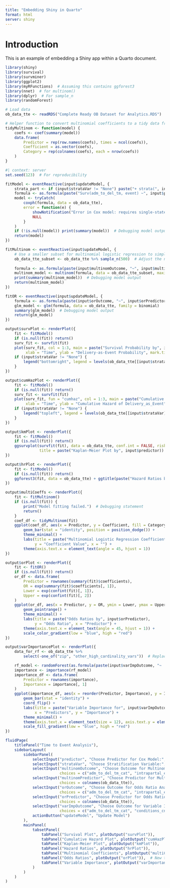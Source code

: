 ```yaml
---
title: "Embedding Shiny in Quarto"
format: html
server: shiny
---
```


# Introduction

This is an example of embedding a Shiny app within a Quarto document.

```r
library(shiny)
library(survival)
library(survminer)
library(ggplot2)
library(myRFunctions)  # Assuming this contains ggforest3
library(nnet)  # for multinom()
library(dplyr)  # For sample_n
library(randomForest)

# Load data
ob_data_tte <- readRDS("Complete Ready OB Dataset for Analytics.RDS")

# Helper function to convert multinomial coefficients to a tidy data frame
tidyMultinom <- function(model) {
    coefs <- coef(summary(model))
    data.frame(
        Predictor = rep(row.names(coefs), times = ncol(coefs)),
        Coefficient = as.vector(coefs),
        Category = rep(colnames(coefs), each = nrow(coefs))
    )
}


```

```r
#| context: server
set.seed(123)  # For reproducibility

fitModel <- eventReactive(input$updateModel, {
    strata_part <- if (input$strataVar != "None") paste("+ strata(", input$strataVar, ")", sep="") else ""
    formula <- as.formula(paste("Surv(adm_to_del_tm, event) ~", input$predictor, strata_part))
    model <- tryCatch(
        coxph(formula, data = ob_data_tte),
        error = function(e) {
            showNotification("Error in Cox model: requires single-state model setup.", type = "error")
            NULL
        }
    )
    if (!is.null(model)) print(summary(model))  # Debugging model output
    return(model)
})

fitMultinom <- eventReactive(input$updateModel, {
    # Use a smaller subset for multinomial logistic regression to simplify computation
    ob_data_tte_subset <- ob_data_tte %>% sample_n(500)  # Adjust the number as needed
    
    formula <- as.formula(paste(input$multinomOutcome, "~", input$multinomPredictor))
    multinom_model <- multinom(formula, data = ob_data_tte_subset, maxit = 100)
    print(summary(multinom_model))  # Debugging model output
    return(multinom_model)
})

fitOR <- eventReactive(input$updateModel, {
    formula <- as.formula(paste(input$orOutcome, "~", input$orPredictor))
    glm_model <- glm(formula, data = ob_data_tte, family = binomial)
    summary(glm_model)  # Debugging model output
    return(glm_model)
})

output$survPlot <- renderPlot({
    fit <- fitModel()
    if (is.null(fit)) return()
    surv_fit <- survfit(fit)
    plot(surv_fit, col = 1:3, main = paste("Survival Probability by", input$predictor),
         xlab = "Time", ylab = "Delivery-as-Event Probability", mark.time = TRUE)
    if (input$strataVar != "None") {
        legend("bottomright", legend = levels(ob_data_tte[[input$strataVar]]), col = 1:3, lty = 1)
    }
})

output$cumHazPlot <- renderPlot({
    fit <- fitModel()
    if (is.null(fit)) return()
    surv_fit <- survfit(fit)
    plot(surv_fit, fun = "cumhaz", col = 1:3, main = paste("Cumulative Hazard by", input$predictor),
         xlab = "Time", ylab = "Cumulative Hazard of Delivery_as_Event", mark.time = TRUE)
    if (input$strataVar != "None") {
        legend("topleft", legend = levels(ob_data_tte[[input$strataVar]]), col = 1:3, lty = 1)
    }
})

output$kmPlot <- renderPlot({
    fit <- fitModel()
    if (is.null(fit)) return()
    ggsurvplot(survfit(fit), data = ob_data_tte, conf.int = FALSE, risk.table = TRUE, fun = "event",
               title = paste("Kaplan-Meier Plot by", input$predictor))
})

output$hrPlot <- renderPlot({
    fit <- fitModel()
    if (is.null(fit)) return()
    ggforest3(fit, data = ob_data_tte) + ggtitle(paste("Hazard Ratios by", input$predictor))
})

output$multiCoeffs <- renderPlot({
    fit <- fitMultinom()
    if (is.null(fit)) {
        print("Model fitting failed.")  # Debugging statement
        return()
    }
    coef_df <- tidyMultinom(fit)
    ggplot(coef_df, aes(x = Predictor, y = Coefficient, fill = Category)) +
        geom_bar(stat = "identity", position = position_dodge()) +
        theme_minimal() +
        labs(title = paste("Multinomial Logistic Regression Coefficients by", input$multinomPredictor),
             y = "Coefficient Value", x = "") +
        theme(axis.text.x = element_text(angle = 45, hjust = 1))
})

output$orPlot <- renderPlot({
    fit <- fitOR()
    if (is.null(fit)) return()
    or_df <- data.frame(
        Predictor = rownames(summary(fit)$coefficients),
        OR = exp(summary(fit)$coefficients[, 1]),
        Lower = exp(confint(fit)[, 1]),
        Upper = exp(confint(fit)[, 2])
    )
    ggplot(or_df, aes(x = Predictor, y = OR, ymin = Lower, ymax = Upper, color = OR)) +
        geom_pointrange() +
        theme_minimal() +
        labs(title = paste("Odds Ratios by", input$orPredictor),
             y = "Odds Ratio", x = "Predictor") +
        theme(axis.text.x = element_text(angle = 45, hjust = 1)) +
        scale_color_gradient(low = "blue", high = "red")
})

output$varImportancePlot <- renderPlot({
    data_for_rf <- ob_data_tte %>%
        select(-one_of("zip", "other_high_cardinality_vars"))  # Replace with actual high-cardinality variable names

    rf_model <- randomForest(as.formula(paste(input$varImpOutcome, "~ .")), data = data_for_rf)
    importance <- importance(rf_model)
    importance_df <- data.frame(
        Predictor = rownames(importance),
        Importance = importance[, 1]
    )
    ggplot(importance_df, aes(x = reorder(Predictor, Importance), y = Importance, fill = Importance)) +
        geom_bar(stat = "identity") +
        coord_flip() +
        labs(title = paste("Variable Importance for", input$varImpOutcome),
             x = "Predictors", y = "Importance") +
        theme_minimal() +
        theme(axis.text.x = element_text(size = 12), axis.text.y = element_text(size = 12)) +
        scale_fill_gradient(low = "blue", high = "red")
})


```

```r
fluidPage(
    titlePanel("Time to Event Analysis"),
    sidebarLayout(
        sidebarPanel(
            selectInput("predictor", "Choose Predictor for Cox Model:", choices = colnames(ob_data_tte)),
            selectInput("strataVar", "Choose Stratification Variable:", choices = c("None", colnames(ob_data_tte))),
            selectInput("multinomOutcome", "Choose Outcome for Multinomial Logistic Regression:", 
                        choices = c("adm_to_del_tm_cat", "intrapartal_events", "conditions_cnsldt")),
            selectInput("multinomPredictor", "Choose Predictor for Multinomial Logistic Regression:", 
                        choices = colnames(ob_data_tte)),
            selectInput("orOutcome", "Choose Outcome for Odds Ratio Analysis:", 
                        choices = c("adm_to_del_tm_cat", "intrapartal_events", "conditions_cnsldt")),
            selectInput("orPredictor", "Choose Predictor for Odds Ratio Analysis:", 
                        choices = colnames(ob_data_tte)),
            selectInput("varImpOutcome", "Choose Outcome for Variable Importance:", 
                        choices = c("adm_to_del_tm_cat", "conditions_cnsldt", "cluster", "delivery_cnsldt")),
            actionButton("updateModel", "Update Model")
        ),
        mainPanel(
            tabsetPanel(
                tabPanel("Survival Plot", plotOutput("survPlot")),
                tabPanel("Cumulative Hazard Plot", plotOutput("cumHazPlot")),
                tabPanel("Kaplan-Meier Plot", plotOutput("kmPlot")),
                tabPanel("Hazard Ratios", plotOutput("hrPlot")),
                tabPanel("Multinomial Coefficients", plotOutput("multiCoeffs")),
                tabPanel("Odds Ratios", plotOutput("orPlot")),  # New tab for Odds Ratios
                tabPanel("Variable Importance", plotOutput("varImportancePlot"))  # New tab for variable importance
            )
        )
    )
)

```


